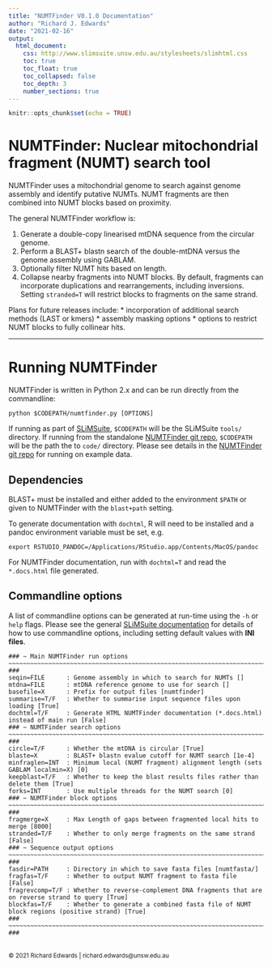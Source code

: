 ```yaml
---
title: "NUMTFinder V0.1.0 Documentation"
author: "Richard J. Edwards"
date: "2021-02-16"
output:
  html_document:
    css: http://www.slimsuite.unsw.edu.au/stylesheets/slimhtml.css
    toc: true
    toc_float: true
    toc_collapsed: false
    toc_depth: 3
    number_sections: true
---
```



```r
knitr::opts_chunk$set(echo = TRUE)
```


<a name="Top" />


# NUMTFinder: Nuclear mitochondrial fragment (NUMT) search tool

NUMTFinder uses a mitochondrial genome to search against genome assembly and identify putative NUMTs. NUMT fragments
are then combined into NUMT blocks based on proximity.

The general NUMTFinder workflow is:

1. Generate a double-copy linearised mtDNA sequence from the circular genome.
2. Perform a BLAST+ blastn search of the double-mtDNA versus the genome assembly using GABLAM.
3. Optionally filter NUMT hits based on length.
4. Collapse nearby fragments into NUMT blocks. By default, fragments can incorporate duplications and rearrangements,
including inversions. Setting `stranded=T` will restrict blocks to fragments on the same strand.

Plans for future releases include:
* incorporation of additional search methods (LAST or kmers)
* assembly masking options
* options to restrict NUMT blocks to fully collinear hits.

---

# Running NUMTFinder

NUMTFinder is written in Python 2.x and can be run directly from the commandline:

    python $CODEPATH/numtfinder.py [OPTIONS]

If running as part of [SLiMSuite](http://slimsuite.blogspot.com/), `$CODEPATH` will be the SLiMSuite `tools/`
directory. If running from the standalone [NUMTFinder git repo](https://github.com/slimsuite/numtfinder), `$CODEPATH`
will be the path the to `code/` directory. Please see details in the [NUMTFinder git repo](https://github.com/slimsuite/numtfinder)
for running on example data.

## Dependencies

BLAST+ must be installed and either added to the environment `$PATH` or given to NUMTFinder with the `blast+path` setting.

To generate documentation with `dochtml`, R will need to be installed and a pandoc environment variable must be set, e.g.

    export RSTUDIO_PANDOC=/Applications/RStudio.app/Contents/MacOS/pandoc

For NUMTFinder documentation, run with `dochtml=T` and read the `*.docs.html` file generated.

## Commandline options

A list of commandline options can be generated at run-time using the `-h` or `help` flags. Please see the general
[SLiMSuite documentation](http://slimsuite.blogspot.com/2013/08/command-line-options.html) for details of how to
use commandline options, including setting default values with **INI files**.

```
### ~ Main NUMTFinder run options ~~~~~~~~~~~~~~~~~~~~~~~~~~~~~~~~~~~~~~~~~~~~~~~~~~~~~~~~~~~~~~~~~~~~~~~~~~~~~~~ ###
seqin=FILE      : Genome assembly in which to search for NUMTs []
mtdna=FILE      : mtDNA reference genome to use for search []
basefile=X      : Prefix for output files [numtfinder]
summarise=T/F   : Whether to summarise input sequence files upon loading [True]
dochtml=T/F     : Generate HTML NUMTFinder documentation (*.docs.html) instead of main run [False]
### ~ NUMTFinder search options ~~~~~~~~~~~~~~~~~~~~~~~~~~~~~~~~~~~~~~~~~~~~~~~~~~~~~~~~~~~~~~~~~~~~~~~~~~~~~~~~~ ###
circle=T/F      : Whether the mtDNA is circular [True]
blaste=X        : BLAST+ blastn evalue cutoff for NUMT search [1e-4]
minfraglen=INT  : Minimum local (NUMT fragment) alignment length (sets GABLAM localmin=X) [0]
keepblast=T/F   : Whether to keep the blast results files rather than delete them [True]
forks=INT       : Use multiple threads for the NUMT search [0]
### ~ NUMTFinder block options ~~~~~~~~~~~~~~~~~~~~~~~~~~~~~~~~~~~~~~~~~~~~~~~~~~~~~~~~~~~~~~~~~~~~~~~~~~~~~~~~~~ ###
fragmerge=X     : Max Length of gaps between fragmented local hits to merge [8000]
stranded=T/F    : Whether to only merge fragments on the same strand [False]
### ~ Sequence output options ~~~~~~~~~~~~~~~~~~~~~~~~~~~~~~~~~~~~~~~~~~~~~~~~~~~~~~~~~~~~~~~~~~~~~~~~~~~~~~~~~~~ ###
fasdir=PATH     : Directory in which to save fasta files [numtfasta/]
fragfas=T/F     : Whether to output NUMT fragment to fasta file [False]
fragrevcomp=T/F : Whether to reverse-complement DNA fragments that are on reverse strand to query [True]
blockfas=T/F    : Whether to generate a combined fasta file of NUMT block regions (positive strand) [True]
### ~~~~~~~~~~~~~~~~~~~~~~~~~~~~~~~~~~~~~~~~~~~~~~~~~~~~~~~~~~~~~~~~~~~~~~~~~~~~~~~~~~~~~~~~~~~~~~~~~~~~~~~~~~~~~ ###
```


<br>
<small>&copy; 2021 Richard Edwards | richard.edwards@unsw.edu.au</small>
